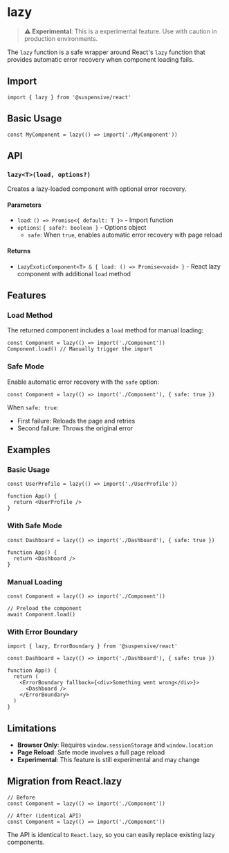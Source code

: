 # lazy

> **⚠️ Experimental**: This is a experimental feature. Use with caution in production environments.

The `lazy` function is a safe wrapper around React's `lazy` function that provides automatic error recovery when component loading fails.

## Import

```tsx
import { lazy } from '@suspensive/react'
```

## Basic Usage

```tsx
const MyComponent = lazy(() => import('./MyComponent'))
```

## API

### `lazy<T>(load, options?)`

Creates a lazy-loaded component with optional error recovery.

#### Parameters

- `load`: `() => Promise<{ default: T }>` - Import function
- `options`: `{ safe?: boolean }` - Options object
  - `safe`: When `true`, enables automatic error recovery with page reload

#### Returns

- `LazyExoticComponent<T> & { load: () => Promise<void> }` - React lazy component with additional `load` method

## Features

### Load Method

The returned component includes a `load` method for manual loading:

```tsx
const Component = lazy(() => import('./Component'))
Component.load() // Manually trigger the import
```

### Safe Mode

Enable automatic error recovery with the `safe` option:

```tsx
const Component = lazy(() => import('./Component'), { safe: true })
```

When `safe: true`:

- First failure: Reloads the page and retries
- Second failure: Throws the original error

## Examples

### Basic Usage

```tsx
const UserProfile = lazy(() => import('./UserProfile'))

function App() {
  return <UserProfile />
}
```

### With Safe Mode

```tsx
const Dashboard = lazy(() => import('./Dashboard'), { safe: true })

function App() {
  return <Dashboard />
}
```

### Manual Loading

```tsx
const Component = lazy(() => import('./Component'))

// Preload the component
await Component.load()
```

### With Error Boundary

```tsx
import { lazy, ErrorBoundary } from '@suspensive/react'

const Dashboard = lazy(() => import('./Dashboard'), { safe: true })

function App() {
  return (
    <ErrorBoundary fallback={<div>Something went wrong</div>}>
      <Dashboard />
    </ErrorBoundary>
  )
}
```

## Limitations

- **Browser Only**: Requires `window.sessionStorage` and `window.location`
- **Page Reload**: Safe mode involves a full page reload
- **Experimental**: This feature is still experimental and may change

## Migration from React.lazy

```tsx
// Before
const Component = lazy(() => import('./Component'))

// After (identical API)
const Component = lazy(() => import('./Component'))
```

The API is identical to `React.lazy`, so you can easily replace existing lazy components.
